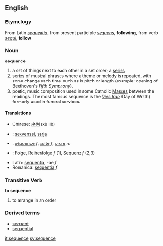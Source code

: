 ==English==

===Etymology===
From Latin ''[[sequentia]]'', from present participle ''[[sequens]]'', '''following''', from verb ''[[sequi]]'', '''follow'''

===Noun===
'''sequence'''
#a set of things next to each other in a set order; a [[series]]
# series of musical phrases where a theme or melody is repeated, with some change each time, such as in pitch or length (example: opening of Beethoven's ''Fifth Symphony'').
# poetic, music composition used in some Catholic [[Mass]]es between the readings.  The most famous sequence is the ''[[Dies Irae]]'' (Day of Wrath) formerly used in funeral services.

====Translations====
*Chinese: [[序列]] (xù liè)
*{{fi}}: [[sekvenssi]], [[sarja]]
*{{fr}}: [[séquence]] ''f'', [[suite]] ''f'', [[ordre]] ''m''
*{{de}}: [[Folge]], [[Reihenfolge]] ''f'' (1), [[Sequenz]] ''f'' (2,3)
*Latin: [[sequentia]], -ae ''f''
*Romanica: [[sequentia]] ''f''

===Transitive Verb===
'''to sequence'''
#to arrange in an order

===Derived terms===
*[[sequent]]
*[[sequential]]

[[it:sequence]]
[[sv:sequence]]
